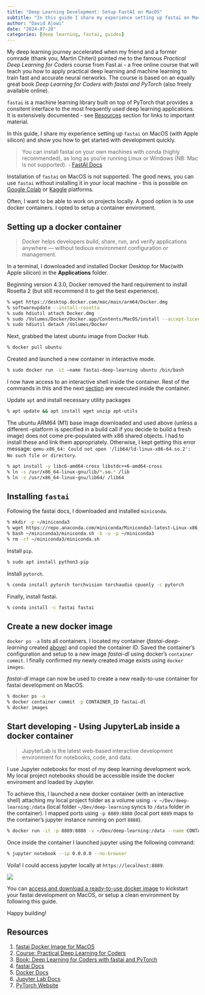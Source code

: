 ```yaml
---
title: "Deep Learning Development: Setup FastAI on MacOS"
subtitle: "In this guide I share my experience setting up fastai on MacOS (with Apple silicon) and show you how to get started quickly."
author: "David Ajowi"
date: "2024-07-28"
categories: [deep learning, fastai, guides]
---
```


My deep learning journey accelerated when my friend and a former comrade (thank you, Martin Chiteri) pointed me to the famous *Practical Deep Learning for Coders* course from Fast.ai - a free online course that will teach you how to apply practical deep learning and machine learning to train fast and accurate neural nerworks. The course is based on an equally great book *Deep Learning for Coders with fastai and PyTorch* (also freely available online).

```fastai``` is a machine learning library built on top of PyTorch that provides a consitent interface to the most frequently used deep learning applications. It is extensively documented - see [Resources](##Resources) section for links to important material.

In this guide, I share my experience setting up ```fastai``` on MacOS (with Apple silicon) and show you how to get started with development quickly.

> You can install fastai on your own machines with conda (highly recommended), as long as you’re running Linux or Windows (NB: Mac is not supported). - [FastAI Docs](https://docs.fast.ai)

Installation of ```fastai``` on MacOS is not supported. The good news, you can use ```fastai``` without installing it in your local machine - this is possible on [Google Colab](https://colab.google) or [Kaggle](https://kaggle.com) platforms. 

Often, I want to be able to work on projects locally. A good option is to use docker containers. I opted to setup a container enviroment.

## Setting up a docker container

> Docker helps developers build, share, run, and verify applications anywhere — without tedious environment configuration or management.

In a terminal, I downloaded and installed Docker Desktop for Mac(with Apple silicon) in the **Applications** folder.


:::{.callout-note}
Beginning version 4.3.0, Docker removed the hard requirement to install Rosetta 2 (but still recommend it to get the best experience).
:::


```zsh
% wget https://desktop.docker.com/mac/main/arm64/Docker.dmg
% softwareupdate --install-rosetta
% sudo hdiutil attach Docker.dmg
% sudo /Volumes/Docker/Docker.app/Contents/MacOS/install --accept-license --user=<username>
% sudo hdiutil detach /Volumes/Docker
```

Next, grabbed the latest ubuntu image from Docker Hub.

```zsh
% docker pull ubuntu
```

Created and launched a new container in interactive mode. 

```zsh
% sudo docker run -it —name fastai-deep-learning ubuntu /bin/bash
```

I now have access to an interactive shell inside the container. Rest of the commands in this and the next [section](##install-fastai) are executed inside the container.

Update `apt` and install necessary utility packages

```zsh
% apt update && apt install wget unzip apt-utils
```

The ubuntu ARM64 (M1) base image downloaded and used above (unless a different --platform is specified in a build call if you decide to build a fresh image) does not come pre-populated with x86 shared objects. I had to install these and link them appropriately. Otherwise, I kept getting this error message: ``qemu-x86_64: Could not open '/lib64/ld-linux-x86-64.so.2': No such file or directory``.

```zsh
% apt install -y libc6-amd64-cross libstdc++6-amd64-cross
% ln -s /usr/x86_64-linux-gnu/lib/*.so.* /lib
% ln -s /usr/x86_64-linux-gnu/lib64/ /lib64
```

## Installing `fastai`

Following the fastai docs, I downloaded and installed `miniconda`.

```zsh
% mkdir -p ~/miniconda3
% wget https://repo.anaconda.com/miniconda/Miniconda3-latest-Linux-x86_64.sh -O ~/miniconda3/miniconda.sh
% bash ~/miniconda3/miniconda.sh -b -u -p ~/miniconda3
% rm -rf ~/miniconda3/miniconda.sh
```

Install `pip`.

```zsh
% sudo apt install python3-pip
```

Install `pytorch`.

```zsh
% conda install pytorch torchvision torchaudio cpuonly -c pytorch
```

Finally, install fastai.

```zsh
% conda install -c fastai fastai
```

## Create a new docker image

`docker ps -a` lists all containers. I located my container (*fastai-deep-learning* created [above](##Setting-Up-A-Docker-Container)) and copied the container ID. Saved the container's configuration and setup to a new image *fastai-dl* using docker's `container commit`. I finally confirmed my newly created image exists using `docker images`. 

*fastai-dl* image can now be used to create a new ready-to-use container for fastai development on MacOS.

```zsh
% docker ps -a
% docker container commit -p CONTAINER_ID fastai-dl
% docker images
```

## Start developing - Using JupyterLab inside a docker container

>JupyterLab is the latest web-based interactive development environment for notebooks, code, and data.

I use Jupyter notebooks for most of my deep learning development work. My local project notebooks should be accessible inside the docker enviroment and loaded by Jupyter. 

To achieve this, I launched a new docker container (with an interactive shell) attaching my local project folder as a volume using `-v ~/Dev/deep-learning:/data` (local folder `~/Dev/deep-learning` syncs to `/data` folder in the container). I mapped ports using `-p 8889:8888` (local port `8889` maps to the container's jupyter instance running on port `8888`).

```zsh
% docker run -it -p 8889:8888 -v ~/Dev/deep-learning:/data --name CONTAINER_NAME fastai-dl /bin/bash
```

Once inside the container I launched jupyter using the following command:

```zsh
% jupyter notebook --ip 0.0.0.0 --no-browser
```

Voila! I could access jupyter locally at `https://localhost:8889`.


![](jupyter.png)


You can [access and download a ready-to-use docker image](https://hub.docker.com/r/daajowi/fastai-dl) to kickstart your fastai development on MacOS, or setup a clean environment by following this guide. 

Happy building!

## Resources
1. [fastai Docker Image for MacOS](https://hub.docker.com/r/daajowi/fastai-dl)
2. [Course: Practical Deep Learning for Coders](https://course.fast.ai)
3. [Book: Deep Learning for Coders with fastai and PyTorch](https://course.fast.ai)
4. [fastai Docs](https://docs.fast.ai)
5. [Docker Docs](https://docs.docker.com/manuals)
6. [Jupyter Lab Docs](https://jupyter.org)
7. [PyTorch Website](https://pytorch.org)